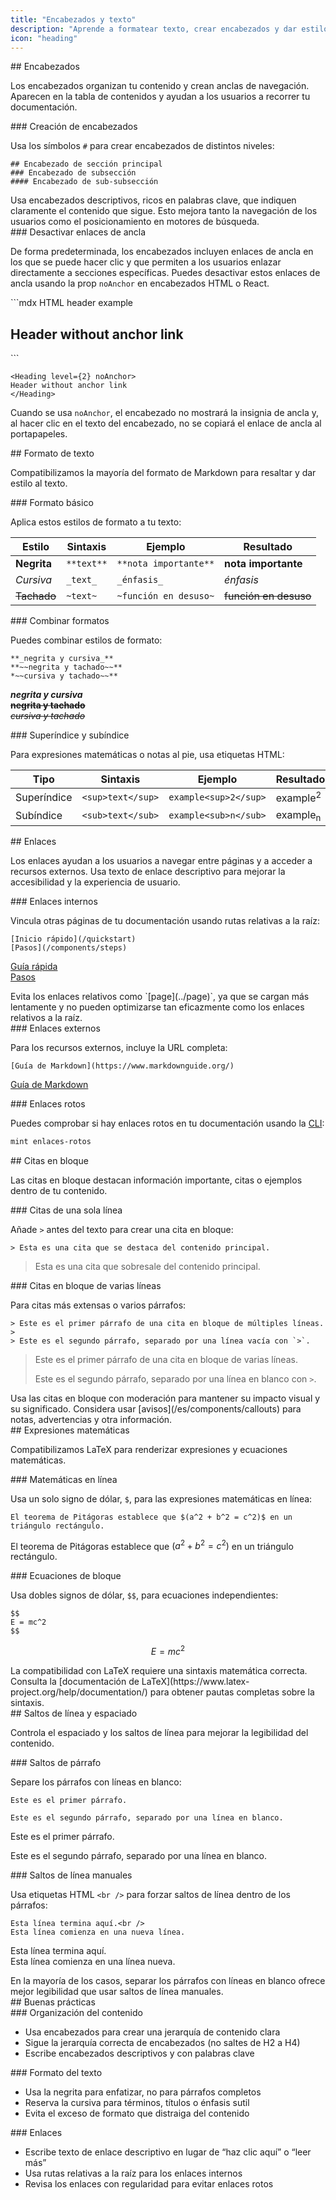```yaml
---
title: "Encabezados y texto"
description: "Aprende a formatear texto, crear encabezados y dar estilo al contenido"
icon: "heading"
---
```


<div id="headers">
  ## Encabezados
</div>

Los encabezados organizan tu contenido y crean anclas de navegación. Aparecen en la tabla de contenidos y ayudan a los usuarios a recorrer tu documentación.

<div id="creating-headers">
  ### Creación de encabezados
</div>

Usa los símbolos `#` para crear encabezados de distintos niveles:

```mdx
## Encabezado de sección principal
### Encabezado de subsección
#### Encabezado de sub-subsección
```

<Tip>
  Usa encabezados descriptivos, ricos en palabras clave, que indiquen claramente el contenido que sigue. Esto mejora tanto la navegación de los usuarios como el posicionamiento en motores de búsqueda.
</Tip>

<div id="disabling-anchor-links">
  ### Desactivar enlaces de ancla
</div>

De forma predeterminada, los encabezados incluyen enlaces de ancla en los que se puede hacer clic y que permiten a los usuarios enlazar directamente a secciones específicas. Puedes desactivar estos enlaces de ancla usando la prop `noAnchor` en encabezados HTML o React.

<CodeGroup>
  ```mdx HTML header example
  <h2 noAnchor>
  Header without anchor link
  </h2>
  ```

  ```mdx React header example
  <Heading level={2} noAnchor>
  Header without anchor link
  </Heading>
  ```
</CodeGroup>

Cuando se usa `noAnchor`, el encabezado no mostrará la insignia de ancla y, al hacer clic en el texto del encabezado, no se copiará el enlace de ancla al portapapeles.

<div id="text-formatting">
  ## Formato de texto
</div>

Compatibilizamos la mayoría del formato de Markdown para resaltar y dar estilo al texto.

<div id="basic-formatting">
  ### Formato básico
</div>

Aplica estos estilos de formato a tu texto:

| Estilo | Sintaxis | Ejemplo | Resultado |
|-------|--------|---------|--------|
| **Negrita** | `**text**` | `**nota importante**` | **nota importante** |
| *Cursiva* | `_text_` | `_énfasis_` | *énfasis* |
| ~~Tachado~~ | `~text~` | `~función en desuso~` | ~~función en desuso~~ |

<div id="combining-formats">
  ### Combinar formatos
</div>

Puedes combinar estilos de formato:

```mdx
**_negrita y cursiva_**
**~~negrita y tachado~~**
*~~cursiva y tachado~~**
```

***negrita y cursiva***<br />
**~~negrita y tachado~~**<br />
*~~cursiva y tachado~~*

<div id="superscript-and-subscript">
  ### Superíndice y subíndice
</div>

Para expresiones matemáticas o notas al pie, usa etiquetas HTML:

| Tipo | Sintaxis | Ejemplo | Resultado |
|------|--------|---------|--------|
| Superíndice | `<sup>text</sup>` | `example<sup>2</sup>` | example<sup>2</sup> |
| Subíndice | `<sub>text</sub>` | `example<sub>n</sub>` | example<sub>n</sub> |

<div id="links">
  ## Enlaces
</div>

Los enlaces ayudan a los usuarios a navegar entre páginas y a acceder a recursos externos. Usa texto de enlace descriptivo para mejorar la accesibilidad y la experiencia de usuario.

<div id="internal-links">
  ### Enlaces internos
</div>

Vincula otras páginas de tu documentación usando rutas relativas a la raíz:

```mdx
[Inicio rápido](/quickstart)
[Pasos](/components/steps)
```

[Guía rápida](/es/quickstart)<br />
[Pasos](/es/components/steps)

<Note>
  Evita los enlaces relativos como `[page](../page)`, ya que se cargan más lentamente y no pueden optimizarse tan eficazmente como los enlaces relativos a la raíz.
</Note>

<div id="external-links">
  ### Enlaces externos
</div>

Para los recursos externos, incluye la URL completa:

```mdx
[Guía de Markdown](https://www.markdownguide.org/)
```

[Guía de Markdown](https://www.markdownguide.org/)

<div id="broken-links">
  ### Enlaces rotos
</div>

Puedes comprobar si hay enlaces rotos en tu documentación usando la [CLI](/es/installation):

```bash
mint enlaces-rotos
```

<div id="blockquotes">
  ## Citas en bloque
</div>

Las citas en bloque destacan información importante, citas o ejemplos dentro de tu contenido.

<div id="single-line-blockquotes">
  ### Citas de una sola línea
</div>

Añade `>` antes del texto para crear una cita en bloque:

```mdx
> Esta es una cita que se destaca del contenido principal.
```

> Esta es una cita que sobresale del contenido principal.

<div id="multi-line-blockquotes">
  ### Citas en bloque de varias líneas
</div>

Para citas más extensas o varios párrafos:

```mdx
> Este es el primer párrafo de una cita en bloque de múltiples líneas.
>
> Este es el segundo párrafo, separado por una línea vacía con `>`.
```

> Este es el primer párrafo de una cita en bloque de varias líneas.
>
> Este es el segundo párrafo, separado por una línea en blanco con `>`.

<Tip>
  Usa las citas en bloque con moderación para mantener su impacto visual y su significado. Considera usar [avisos](/es/components/callouts) para notas, advertencias y otra información.
</Tip>

<div id="mathematical-expressions">
  ## Expresiones matemáticas
</div>

Compatibilizamos LaTeX para renderizar expresiones y ecuaciones matemáticas.

<div id="inline-math">
  ### Matemáticas en línea
</div>

Usa un solo signo de dólar, `$`, para las expresiones matemáticas en línea:

```mdx
El teorema de Pitágoras establece que $(a^2 + b^2 = c^2)$ en un triángulo rectángulo.
```

El teorema de Pitágoras establece que $(a^2 + b^2 = c^2)$ en un triángulo rectángulo.

<div id="block-equations">
  ### Ecuaciones de bloque
</div>

Usa dobles signos de dólar, `$$`, para ecuaciones independientes:

```mdx
$$
E = mc^2
$$
```

$$
E = mc^2
$$

<Info>
  La compatibilidad con LaTeX requiere una sintaxis matemática correcta. Consulta la [documentación de LaTeX](https://www.latex-project.org/help/documentation/) para obtener pautas completas sobre la sintaxis.
</Info>

<div id="line-breaks-and-spacing">
  ## Saltos de línea y espaciado
</div>

Controla el espaciado y los saltos de línea para mejorar la legibilidad del contenido.

<div id="paragraph-breaks">
  ### Saltos de párrafo
</div>

Separe los párrafos con líneas en blanco:

```mdx
Este es el primer párrafo.

Este es el segundo párrafo, separado por una línea en blanco.
```

Este es el primer párrafo.

Este es el segundo párrafo, separado por una línea en blanco.

<div id="manual-line-breaks">
  ### Saltos de línea manuales
</div>

Usa etiquetas HTML `<br />` para forzar saltos de línea dentro de los párrafos:

```mdx
Esta línea termina aquí.<br />
Esta línea comienza en una nueva línea.
```

Esta línea termina aquí.<br />
Esta línea comienza en una línea nueva.

<Tip>
  En la mayoría de los casos, separar los párrafos con líneas en blanco ofrece mejor legibilidad que usar saltos de línea manuales.
</Tip>

<div id="best-practices">
  ## Buenas prácticas
</div>

<div id="content-organization">
  ### Organización del contenido
</div>

* Usa encabezados para crear una jerarquía de contenido clara
* Sigue la jerarquía correcta de encabezados (no saltes de H2 a H4)
* Escribe encabezados descriptivos y con palabras clave

<div id="text-formatting">
  ### Formato del texto
</div>

* Usa la negrita para enfatizar, no para párrafos completos
* Reserva la cursiva para términos, títulos o énfasis sutil
* Evita el exceso de formato que distraiga del contenido

<div id="links">
  ### Enlaces
</div>

* Escribe texto de enlace descriptivo en lugar de “haz clic aquí” o “leer más”
* Usa rutas relativas a la raíz para los enlaces internos
* Revisa los enlaces con regularidad para evitar enlaces rotos